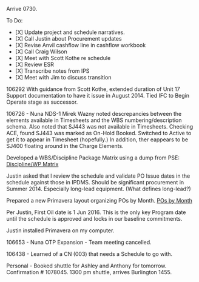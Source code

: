 Arrive 0730.

To Do:
* [X] Update project and schedule narratives.
* [X] Call Justin about Procurement updates
* [X] Revise Anvil cashflow line in cashflow workbook
* [X] Call Craig Wilson
* [X] Meet with Scott Kothe re schedule
* [X] Review ESR
* [X] Transcribe notes from IPS
* [X] Meet with Jim to discuss transition

106292
With guidance from Scott Kothe, extended duration of Unit 17 Support documentation to have it issue in August 2014. Tied IFC to Begin Operate stage as successor.

106726 - Nuna NDS-1
Mirek Wazny noted descrepancies between the elements available in Timesheets and the WBS numbering/description schema. Also noted that SJ443 was not available in Timesheets. Checking ACE, found SJ443 was marked as On-Hold Booked. Switched to Active to get it to appear in Timesheet (hopefully.) In addition, ther eappears to be SJ400 floating around in the Charge Elements.

Developed a WBS/Discipline Package Matrix using a dump from PSE: [[file:///S:/Caelus/106726/Project Controls/Davis/Discipline-WP Matrix.xlsx|Discipline/WP Matrix]]

Justin asked that I review the schedule and validate PO Issue dates in the schedule against those in IPDMS. Should be significant procurement in Summer 2014. Especially long-lead equipment. (What defines long-lead?)

Prepared a new Primavera layout organizing POs by Month. [[file:///S:/Caelus/106726/Project Controls/Davis/POs by Month.pdf|POs by Month]]

Per Justin, First Oil date is 1 Jun 2016. This is the only key Program date until the schedule is approved and locks in our baseline commitments.

Justin installed Primavera on my computer.

106653 - Nuna OTP Expansion - Team meeting cancelled.

106438 - Learned of a CN (003) that needs a Schedule to go with.

Personal - Booked shuttle for Ashley and Anthony for tomorrow. Confirmation # 1078045. 1300 pm shuttle, arrives Burlington 1455.
